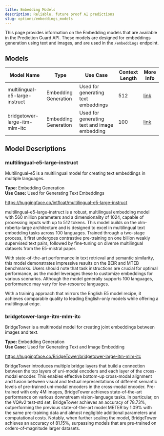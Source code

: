 ```yaml
---
title: Embedding Models
description: Reliable, future proof AI predictions
slug: options/embeddings_models
---
```


This page provides information on the Embedding models that are available in the Prediction Guard API.
These models are designed for embeddings generation using text and images, and are used in the `/embeddings` endpoint.

## Models

| Model Name                        | Type                  | Use Case                                        | Context Length | More Info                                             |
| --------------------------------- | --------------------- | ----------------------------------------------- | -------------- | ------------------------------------------------------|
| multilingual-e5-large-instruct    | Embedding Generation  | Used for generating text embeddings             | 512            | [link](/options/embeddings_models#multilingual-e5-large-instruct) |
| bridgetower-large-itm-mlm-itc     | Embedding Generation  | Used for generating text and image embedding    | 100            | [link](/options/embeddings_models#bridgetower-large-itm-mlm-itc) |

## Model Descriptions

### multilingual-e5-large-instruct

Multilingual-e5 is a multilingual model for creating text embeddings in multiple languages.

**Type:** Embedding Generation\
**Use Case:** Used for Generating Text Embeddings

https://huggingface.co/intfloat/multilingual-e5-large-instruct

multilingual-e5-large-instruct is a robust, multilingual embedding model with
560 million parameters and a dimensionality of 1024, capable of processing
inputs with up to 512 tokens. This model builds on the xlm-roberta-large
architecture and is designed to excel in multilingual text embedding tasks
across 100 languages. Trained through a two-stage process, it first undergoes
contrastive pre-training on one billion weakly supervised text pairs, followed
by fine-tuning on diverse multilingual datasets from the E5-mistral paper.

With state-of-the-art performance in text retrieval and semantic similarity,
this model demonstrates impressive results on the BEIR and MTEB benchmarks.
Users should note that task instructions are crucial for optimal performance,
as the model leverages these to customize embeddings for various scenarios.
Although the model generally supports 100 languages, performance may vary
for low-resource languages.

With a training approach that mirrors the English E5 model recipe, it achieves
comparable quality to leading English-only models while offering a multilingual edge.

### bridgetower-large-itm-mlm-itc

BridgeTower is a multimodal model for creating joint embeddings between images
and text.

**Type:** Embedding Generation\
**Use Case:** Used for Generating Text and Image Embedding

https://huggingface.co/BridgeTower/bridgetower-large-itm-mlm-itc

BridgeTower introduces multiple bridge layers that build a connection between
the top layers of uni-modal encoders and each layer of the cross-modal encoder.
This enables effective bottom-up cross-modal alignment and fusion between visual
and textual representations of different semantic levels of pre-trained uni-modal
encoders in the cross-modal encoder. Pre-trained with only 4M images, BridgeTower
achieves state-of-the-art performance on various downstream vision-language tasks.
In particular, on the VQAv2 test-std set, BridgeTower achieves an accuracy of
78.73%, outperforming the previous state-of-the-art model METER by 1.09% with
the same pre-training data and almost negligible additional parameters and
computational costs. Notably, when further scaling the model, BridgeTower
achieves an accuracy of 81.15%, surpassing models that are pre-trained on
orders-of-magnitude larger datasets.
